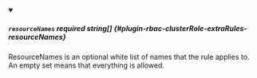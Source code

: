 
<details className="config-field" data-expandable="false" open>
<summary>

##### `resourceNames` <span className="config-field-required" data-required="false">required</span> <span className="config-field-type">string[]</span> <span className="config-field-default"></span> <span className="config-field-enum"></span> {#plugin-rbac-clusterRole-extraRules-resourceNames}

ResourceNames is an optional white list of names that the rule applies to.  An empty set means that everything is allowed.

</summary>



</details>
